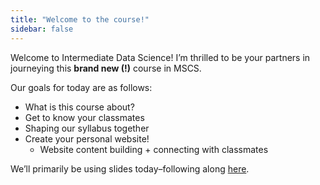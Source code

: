```yaml
---
title: "Welcome to the course!"
sidebar: false
---
```


Welcome to Intermediate Data Science! I'm thrilled to be your partners in journeying this **brand new (!)** course in MSCS.

Our goals for today are as follows:

- What is this course about?
- Get to know your classmates
- Shaping our syllabus together
- Create your personal website!
    - Website content building + connecting with classmates

We'll primarily be using slides today--following along [here](slides/day1.qmd).

